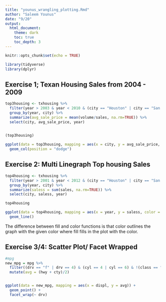 ```yaml
---
title: "younus_wrangling_plotting.Rmd"
author: "Saleem Younus"
date: "9/20"
output:
  html_document:
    theme: dark
    toc: true
    toc_depth: 3
---
```


```r
knitr::opts_chunk$set(echo = TRUE)
```
 
```r
library(tidyverse)  
library(dplyr)
```

## Exercise 1; Texan Housing Sales from 2004 - 2009 
```r
top3housing <- txhousing %>%
  filter(year > 2003 & year < 2010 & (city == "Houston" | city == "San Antonio" | city =="Austin")) %>%
  group_by(year, city) %>%
  summarize(avg_sale_price = mean(volume/sales, na.rm=TRUE)) %>%
  select(city, avg_sale_price, year)
  

(top3housing)

ggplot(data = top3housing, mapping = aes(x = city, y = avg_sale_price, fill = factor(year))) + 
  geom_col(position = "dodge") 


```

## Exercise 2: Multi Linegraph Top housing Sales

```r
top4housing <- txhousing %>%
  filter(year > 2001 & year < 2012 & (city == "Houston" | city == "San Antonio" | city =="Austin")) %>%
  group_by(year, city) %>%
  summarize(saless = sum(sales, na.rm=TRUE)) %>%
  select(city, saless, year)

top4housing

ggplot(data = top4housing, mapping = aes(x = year, y = saless, color = city)) + 
  geom_line() 
```
 The difference between fill and color functions is that color outlines the graph with the given color where fill fills in the plot with the color.

## Exercise 3/4: Scatter Plot/ Facet Wrapped
```r

#mpg
new_mpg = mpg %>%
  filter((drv == "f" | drv == 4) & (cyl == 4 | cyl == 6) & !(class == "SUV"))%>%
  mutate(avg = (hwy + cty)/2)


ggplot(data = new_mpg, mapping = aes(x = displ, y = avg)) + 
  geom_point() +
  facet_wrap(~ drv)
 
```

